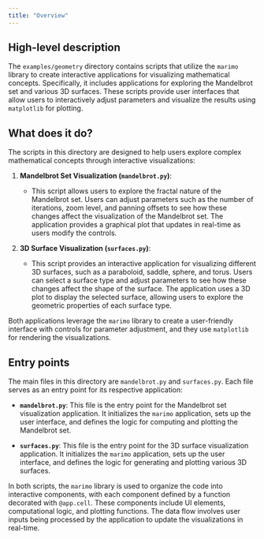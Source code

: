 ```yaml
---
title: "Overview"
---
```


## High-level description

The `examples/geometry` directory contains scripts that utilize the `marimo` library to create interactive applications for visualizing mathematical concepts. Specifically, it includes applications for exploring the Mandelbrot set and various 3D surfaces. These scripts provide user interfaces that allow users to interactively adjust parameters and visualize the results using `matplotlib` for plotting.

## What does it do?

The scripts in this directory are designed to help users explore complex mathematical concepts through interactive visualizations:

1. **Mandelbrot Set Visualization (`mandelbrot.py`)**:
   - This script allows users to explore the fractal nature of the Mandelbrot set. Users can adjust parameters such as the number of iterations, zoom level, and panning offsets to see how these changes affect the visualization of the Mandelbrot set. The application provides a graphical plot that updates in real-time as users modify the controls.

2. **3D Surface Visualization (`surfaces.py`)**:
   - This script provides an interactive application for visualizing different 3D surfaces, such as a paraboloid, saddle, sphere, and torus. Users can select a surface type and adjust parameters to see how these changes affect the shape of the surface. The application uses a 3D plot to display the selected surface, allowing users to explore the geometric properties of each surface type.

Both applications leverage the `marimo` library to create a user-friendly interface with controls for parameter adjustment, and they use `matplotlib` for rendering the visualizations.

## Entry points

The main files in this directory are `mandelbrot.py` and `surfaces.py`. Each file serves as an entry point for its respective application:

- **`mandelbrot.py`**: This file is the entry point for the Mandelbrot set visualization application. It initializes the `marimo` application, sets up the user interface, and defines the logic for computing and plotting the Mandelbrot set.

- **`surfaces.py`**: This file is the entry point for the 3D surface visualization application. It initializes the `marimo` application, sets up the user interface, and defines the logic for generating and plotting various 3D surfaces.

In both scripts, the `marimo` library is used to organize the code into interactive components, with each component defined by a function decorated with `@app.cell`. These components include UI elements, computational logic, and plotting functions. The data flow involves user inputs being processed by the application to update the visualizations in real-time.